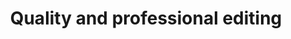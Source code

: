 ---
title: "Quality and professional editing"
sub_title: "Fully <span>100%</span> quality <span>editing</span>"
details: "Optimize your impact this holiday season with an AI-driven multi-channel marketing strategy. 
Get the tips and tricks."
image: "/assets/imgs/about/video-editor/img-r-11.png"
action_btn:
  enable: true
  label: "Start editing Now"
  link: "#"
features:
  - "No credit card required"
  - "14 days free trial"
---